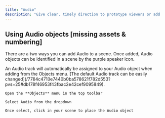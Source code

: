 ```yaml
---
title: "Audio"
description: "Give clear, timely direction to prototype viewers or add an extra level of immersion to your prototype."
---
```


## Using Audio objects \[missing assets & numbering]

There are a two ways you can add Audio to a scene. Once added, Audio objects can be identified in a scene by the purple speaker icon.

<AccordionGroup>
  <Accordion title="Adding Audio from the Objects menu" defaultOpen={false}>
    An Audio track will automatically be assigned to your Audio object when adding from the Objects menu. [The default Audio track can be easily changed](/7784c4710e7440b0ba578621f782d553?pvs=25#db178f46953f43fbac2e42cef9095849).

    Open the **Objects** menu in the top toolbar

    Select Audio from the dropdown

    Once select, click in your scene to place the Audio object
  </Accordion>

  <Accordion title="New Accordion" defaultOpen="false" />
</AccordionGroup>